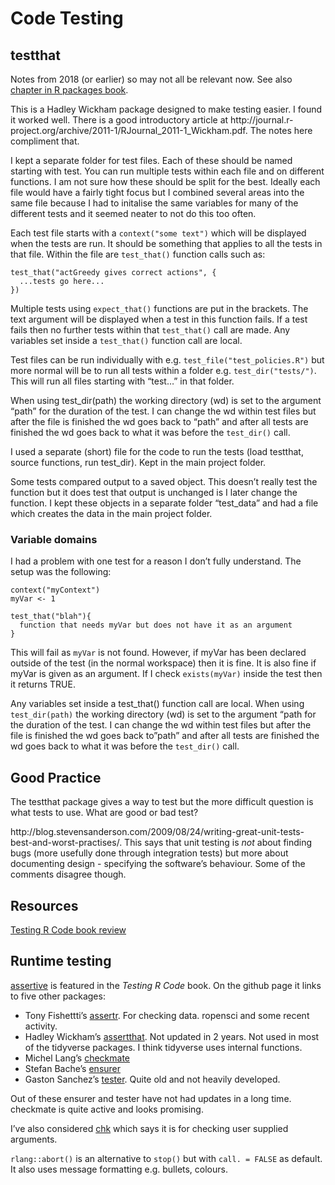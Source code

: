# Code Testing

## testthat

Notes from 2018 (or earlier) so may not all be relevant now. See also [chapter in R packages book](http://r-pkgs.had.co.nz/tests.html).

This is a Hadley Wickham package designed to make testing easier. I found it worked well. There is a good introductory article at http://journal.r-project.org/archive/2011-1/RJournal_2011-1_Wickham.pdf. The notes here compliment that.

I kept a separate folder for test files. Each of these should be named starting with test. You can run multiple tests within each file and on different functions. I am not sure how these should be split for the best. Ideally each file would have a fairly tight focus but I combined several areas into the same file because I had to initalise the same variables for many of the different tests and it seemed neater to not do this too often.

Each test file starts with a `context("some text")` which will be displayed when the tests are run. It should be something that applies to all the tests in that file. Within the file are `test_that()` function calls such as:

```
test_that("actGreedy gives correct actions", {
  ...tests go here...
})
```

Multiple tests using `expect_that()` functions are put in the brackets. The text argument will be displayed when a test in this function fails. If a test fails then no further tests within that `test_that()` call are made. Any variables set inside a `test_that()` function call are local.

Test files can be run individually with e.g. `test_file("test_policies.R")` but more normal will be to run all tests within a folder e.g. `test_dir("tests/")`. This will run all files starting with "test..." in that folder.

When using test_dir(path) the working directory (wd) is set to the argument "path" for the duration of the test. I can change the wd within test files but after the file is finished the wd goes back to "path" and after all tests are finished the wd goes back to what it was before the `test_dir()` call.

I used a separate (short) file for the code to run the tests (load testthat, source functions, run test_dir). Kept in the main project folder.

Some tests compared output to a saved object. This doesn't really test the function but it does test that output is unchanged is I later change the function. I kept these objects in a separate folder "test_data" and had a file which creates the data in the main project folder.

### Variable domains

I had a problem with one test for a reason I don't fully understand. The setup was the following:

```
context("myContext")
myVar <- 1

test_that("blah"){
  function that needs myVar but does not have it as an argument
}
```

This will fail as `myVar` is not found. However, if myVar has been declared outside of the test (in the normal workspace) then it is fine. It is also fine if myVar is given as an argument. If I check `exists(myVar)` inside the test then it returns TRUE.

Any variables set inside a test_that() function call are local. When using `test_dir(path)` the working directory (wd) is set to the argument "path for the duration of the test. I can change the wd within test files but after the file is finished the wd goes back to "path" and after all tests are finished the wd goes back to what it was before the `test_dir()` call.

## Good Practice

The testthat package gives a way to test but the more difficult question is what tests to use. What are good or bad test?

http://blog.stevensanderson.com/2009/08/24/writing-great-unit-tests-best-and-worst-practises/. This says that unit testing is *not* about finding bugs (more usefully done through integration tests) but more about documenting design - specifying the software's behaviour. Some of the comments disagree though.

## Resources

[Testing R Code book review](https://pdfs.semanticscholar.org/7459/e9a0ede1f16679ba3058218a7e4b304f4450.pdf)

## Runtime testing 

[assertive](https://github.com/cran/assertive) is featured in the *Testing R Code* book. On the github page it links to five other packages:

+ Tony Fishettti's [assertr](https://github.com/ropensci/assertr). For checking data. ropensci and some recent activity. 
+ Hadley Wickham's [assertthat](https://github.com/hadley/assertthat). Not updated in 2 years. Not used in most of the tidyverse packages. I think tidyverse uses internal functions.
+ Michel Lang's [checkmate](https://mllg.github.io/checkmate/)
+ Stefan Bache's [ensurer](https://github.com/smbache/ensurer)
+ Gaston Sanchez's [tester](https://github.com/gastonstat/tester). Quite old and not heavily developed.

Out of these ensurer and tester have not had updates in a long time. checkmate is quite active and looks promising.

I've also considered [chk](https://poissonconsulting.github.io/chk/index.html) which says it is for checking user supplied arguments.

`rlang::abort()` is an alternative to `stop()` but with `call. = FALSE` as default. It also uses message formatting e.g. bullets, colours.
